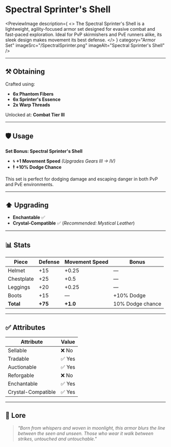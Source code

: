 
# Spectral Sprinter's Shell

<PreviewImage
  description={
    <>
      The <span className="text-[#C41DC9]">Spectral Sprinter's Shell</span> is a lightweight,
      agility-focused armor set designed for evasive combat and fast-paced exploration.
      Ideal for PvP skirmishers and PvE runners alike, its sleek design makes movement its best defense.
    </>
  }
  category="Armor Set"
  imageSrc="/SpectralSprinter.png"
  imageAlt="Spectral Sprinter's Shell"
/>

---

## ⚒️ Obtaining

Crafted using:
- **6x Phantom Fibers**
- **6x Sprinter's Essence**
- **2x Warp Threads**

Unlocked at: **Combat Tier III**

---

## 🛡️ Usage

**Set Bonus: Spectral Sprinter's Shell**
- 🌀 **+1 Movement Speed** *(Upgrades Gears III → IV)*
- 🕴️ **+10% Dodge Chance**

This set is perfect for dodging damage and escaping danger in both PvP and PvE environments.

---

## ⬆️ Upgrading

- **Enchantable** ✅
- **Crystal-Compatible** ✅ (*Recommended: Mystical Leather*)

---

## 📊 Stats

| Piece       | Defense | Movement Speed | Bonus        |
|-------------|---------|----------------|---------------|
| Helmet      | +15     | +0.25          | —             |
| Chestplate  | +25     | +0.5           | —             |
| Leggings    | +20     | +0.25          | —             |
| Boots       | +15     | —              | +10% Dodge    |
| **Total**   | **+75** | **+1.0**       | 10% Dodge chance |

---

## ✅ Attributes

| Attribute         | Value |
|-------------------|--------|
| Sellable          | ❌ No  |
| Tradable          | ✅ Yes |
| Auctionable       | ✅ Yes |
| Reforgable        | ❌ No  |
| Enchantable       | ✅ Yes |
| Crystal-Compatible| ✅ Yes |

---

## 📖 Lore

> *"Born from whispers and woven in moonlight, this armor blurs the line between the seen and unseen. Those who wear it walk between strikes, untouched and untouchable."*
